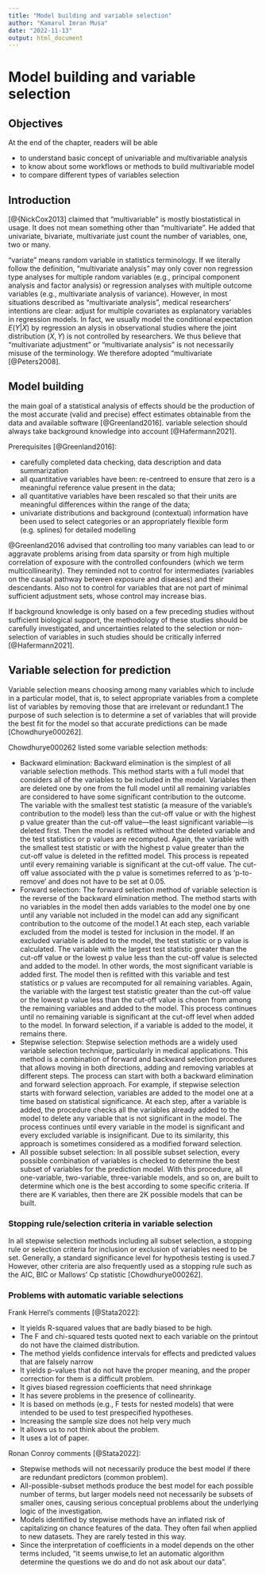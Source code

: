 ```yaml
---
title: "Model building and variable selection"
author: "Kamarul Imran Musa"
date: "2022-11-13"
output: html_document
---
```


# Model building and variable selection

## Objectives

At the end of the chapter, readers will be able 

- to understand basic concept of univariable and multivariable analysis
- to know about some workflows or methods to build multivariable model
- to compare different types of variables selection

## Introduction

[@{NickCox2013] claimed that "multivariable" is mostly biostatistical in usage. It does not mean something other than "multivariate". He added that univariate, bivariate, multivariate just count the number of variables, one, two or many. 

"variate" means random variable in statistics terminology. If we literally follow the definition, "multivariate analysis" may only cover non regression type analyses for multiple random variables (e.g., principal component analysis and factor analysis) or regression analyses with multiple outcome variables (e.g., multivariate analysis of variance). However, in most situations described as “multivariate analysis”, medical researchers’ intentions are clear: adjust for multiple covariates as explanatory variables in regression models. In fact, we usually model the conditional expectation  $E(Y|X)$ by regression an alysis in observational studies where the joint distribution $(X, Y)$ is not controlled by researchers. We thus believe that “multivariate adjustment” or “multivariate analysis” is not necessarily misuse of the terminology. We therefore adopted "multivariate [@Peters2008].

## Model building

the main goal of a statistical analysis of effects should be the production of the most accurate (valid and precise) effect estimates obtainable from the data and available software [@Greenland2016]. variable selection should always take background knowledge into account [@Hafermann2021].

Prerequisites [@Greenland2016]:

- carefully completed data checking, data description and data summarization
- all quantitative variables have been: re-centreed to ensure that zero is a meaningful reference value present in the data;
- all quantitative variables have been rescaled so that their units are meaningful differences within the range of the data;
- univariate distributions and background (contextual) information have been used to select categories or an appropriately flexible form (e.g. splines) for detailed modelling

@Greenland2016 advised that controlling too many variables can lead to or aggravate problems arising from data sparsity or from high multiple correlation of exposure with the controlled confounders (which we term multicollinearity). They reminded not to control for intermediates (variables on the causal pathway between exposure and diseases) and their descendants. Also not to control for variables that are not part of minimal sufficient adjustment sets, whose control may increase bias. 

If background knowledge is only based on a few preceding studies without sufficient biological support, the methodology of these studies should be carefully investigated, and uncertainties related to the selection or non-selection of variables in such studies should be critically inferred [@Hafermann2021].

## Variable selection for prediction 

Variable selection means choosing among many variables which to include in a particular model, that is, to select appropriate variables from a complete list of variables by removing those that are irrelevant or redundant.1 The purpose of such selection is to determine a set of variables that will provide the best fit for the model so that accurate predictions can be made [Chowdhurye000262].

Chowdhurye000262 listed some variable selection methods:

- Backward elimination: Backward elimination is the simplest of all variable selection methods. This method starts with a full model that considers all of the variables to be included in the model. Variables then are deleted one by one from the full model until all remaining variables are considered to have some significant contribution to the outcome. The variable with the smallest test statistic (a measure of the variable’s contribution to the model) less than the cut-off value or with the highest p value greater than the cut-off value—the least significant variable—is deleted first. Then the model is refitted without the deleted variable and the test statistics or p values are recomputed. Again, the variable with the smallest test statistic or with the highest p value greater than the cut-off value is deleted in the refitted model. This process is repeated until every remaining variable is significant at the cut-off value. The cut-off value associated with the p value is sometimes referred to as ‘p-to-remove’ and does not have to be set at 0.05.
- Forward selection: The forward selection method of variable selection is the reverse of the backward elimination method. The method starts with no variables in the model then adds variables to the model one by one until any variable not included in the model can add any significant contribution to the outcome of the model.1 At each step, each variable excluded from the model is tested for inclusion in the model. If an excluded variable is added to the model, the test statistic or p value is calculated. The variable with the largest test statistic greater than the cut-off value or the lowest p value less than the cut-off value is selected and added to the model. In other words, the most significant variable is added first. The model then is refitted with this variable and test statistics or p values are recomputed for all remaining variables. Again, the variable with the largest test statistic greater than the cut-off value or the lowest p value less than the cut-off value is chosen from among the remaining variables and added to the model. This process continues until no remaining variable is significant at the cut-off level when added to the model. In forward selection, if a variable is added to the model, it remains there.
- Stepwise selection: Stepwise selection methods are a widely used variable selection technique, particularly in medical applications. This method is a combination of forward and backward selection procedures that allows moving in both directions, adding and removing variables at different steps. The process can start with both a backward elimination and forward selection approach. For example, if stepwise selection starts with forward selection, variables are added to the model one at a time based on statistical significance. At each step, after a variable is added, the procedure checks all the variables already added to the model to delete any variable that is not significant in the model. The process continues until every variable in the model is significant and every excluded variable is insignificant. Due to its similarity, this approach is sometimes considered as a modified forward selection.
- All possible subset selection: In all possible subset selection, every possible combination of variables is checked to determine the best subset of variables for the prediction model. With this procedure, all one-variable, two-variable, three-variable models, and so on, are built to determine which one is the best according to some specific criteria. If there are K variables, then there are 2K possible models that can be built.

### Stopping rule/selection criteria in variable selection

In all stepwise selection methods including all subset selection, a stopping rule or selection criteria for inclusion or exclusion of variables need to be set. Generally, a standard significance level for hypothesis testing is used.7 However, other criteria are also frequently used as a stopping rule such as the AIC, BIC or Mallows’ Cp statistic [Chowdhurye000262]. 

### Problems with automatic variable selections 

Frank Herrel's comments [@Stata2022]:

- It yields R-squared values that are badly biased to be high.
- The F and chi-squared tests quoted next to each variable on the printout do not have the claimed distribution.
- The method yields confidence intervals for effects and predicted values that are falsely narrow
- It yields p-values that do not have the proper meaning, and the proper correction for them is a difficult problem.
- It gives biased regression coefficients that need shrinkage 
- It has severe problems in the presence of collinearity.
- It is based on methods (e.g., F tests for nested models) that were intended to be used to test prespecified hypotheses.
- Increasing the sample size does not help very much
- It allows us to not think about the problem.
- It uses a lot of paper.

Ronan Conroy comments [@Stata2022]:

- Stepwise methods will not necessarily produce the best model if there are redundant predictors (common problem).
- All-possible-subset methods produce the best model for each possible number of terms, but larger models need not necessarily be subsets of smaller ones, causing serious conceptual problems about the underlying logic of the investigation.
- Models identified by stepwise methods have an inflated risk of capitalizing on chance features of the data. They often fail when applied to new datasets. They are rarely tested in this way.
- Since the interpretation of coefficients in a model depends on the other terms included, “it seems unwise,to let an automatic algorithm determine the questions we do and do not ask about our data”.


